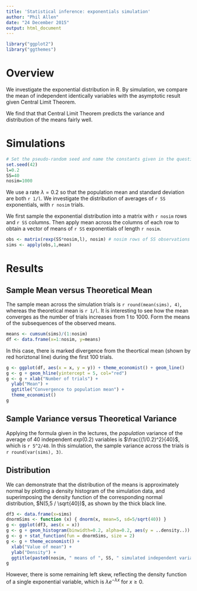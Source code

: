 ```yaml
---
title: 'Statistical inference: exponentials simulation'
author: "Phil Allen"
date: "24 December 2015"
output: html_document
---
```

```r
library("ggplot2")
library("ggthemes")
```

# Overview

We investigate the exponential distribution in R. By simulation, we compare the mean of independent identically variables with the asymptotic result given Central Limit Theorem.

We find that that Central Limit Theorem predicts the variance and distribution of the means fairly well.

# Simulations

```r
# Set the pseudo-random seed and name the constants given in the question.
set.seed(42)
l=0.2
SS=40
nosim=1000
```

We use a rate $\lambda = 0.2$ so that the population mean and standard deviation are both `r 1/l`. We investigate the distribution of averages of `r SS` exponentials, with `r nosim` trials.

We first sample the exponential distribution into a matrix with `r nosim` rows and `r SS` columns. Then apply mean across the columns of each row to obtain a vector of means of `r SS` exponentials of length `r nosim`.

```r
obs <- matrix(rexp(SS*nosim,l), nosim) # nosim rows of SS observations
sims <- apply(obs,1,mean)
```

# Results

## Sample Mean versus Theoretical Mean

The sample mean across the simulation trials is `r round(mean(sims), 4)`, whereas the theoretical mean is `r 1/l`. It is interesting to see how the mean converges as the number of trials increases from 1 to 1000. Form the means of the subsequences of the observed means.

```r
means <- cumsum(sims)/(1:nosim)
df <- data.frame(x=1:nosim, y=means)
```

In this case, there is marked divergence from the theortical mean (shown by red horiztonal line) during the first 100 trials.

```r
g <- ggplot(df, aes(x = x, y = y)) + theme_economist() + geom_line()
g <- g + geom_hline(yintercept = 5, col="red")
g <- g + xlab("Number of trials") +
  ylab("Mean") +
  ggtitle("Convergence to population mean") +
  theme_economist()
g
```

## Sample Variance versus Theoretical Variance

Applying the formula given in the lectures, the _population_ variance of the average of 40 independent $exp(0.2)$ variables is $\frac{(1/0.2)^2}{40}$, which is `r 5^2/40`. In this simulation, the sample variance across the trials is `r round(var(sims), 3)`.

## Distribution

We can demonstrate that the distribution of the means is approximately normal by plotting a density histogram of the simulation data, and superimposing the density function of the corresponding normal distribution, $N(5,5 / \sqrt{40})$, as shown by the thick black line.

```r
df3 <- data.frame(x=sims)
dnormSims <- function (x) { dnorm(x, mean=5, sd=5/sqrt(40)) }
g <- ggplot(df3, aes(x = x))
g <- g + geom_histogram(binwidth=0.2, alpha=0.2, aes(y = ..density..)) 
g <- g + stat_function(fun = dnormSims, size = 2)
g <- g + theme_economist() + 
  xlab("Value of mean") +
  ylab("Density") +
  ggtitle(paste0(nosim, " means of ", SS, " simulated independent variables"))
g
```

However, there is some remaining left skew, reflecting the density function of a single exponential variable, which is ${\lambda}e^{-{\lambda}x}$ for $x\ge{0}$.
